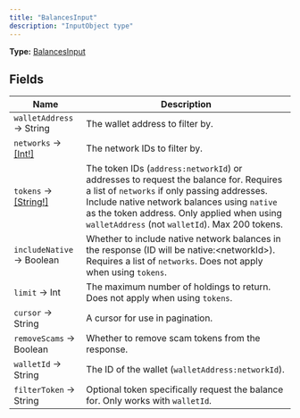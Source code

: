 ```yaml
---
title: "BalancesInput"
description: "InputObject type"
---
```


**Type:** [BalancesInput](/api-reference/types/balancesinput)

## Fields

| Name | Description |
|------|-------------|
| `walletAddress` → String | The wallet address to filter by. |
| `networks` → [[Int!]](/api-reference/types/int) | The network IDs to filter by. |
| `tokens` → [[String!]](/api-reference/types/string) | The token IDs (`address:networkId`) or addresses to request the balance for. Requires a list of `networks` if only passing addresses. Include native network balances using `native` as the token address. Only applied when using `walletAddress` (not `walletId`). Max 200 tokens. |
| `includeNative` → Boolean | Whether to include native network balances in the response (ID will be native:&lt;networkId&gt;). Requires a list of `networks`. Does not apply when using `tokens`. |
| `limit` → Int | The maximum number of holdings to return. Does not apply when using `tokens`. |
| `cursor` → String | A cursor for use in pagination. |
| `removeScams` → Boolean | Whether to remove scam tokens from the response. |
| `walletId` → String | The ID of the wallet (`walletAddress:networkId`). |
| `filterToken` → String | Optional token specifically request the balance for. Only works with `walletId`. |

